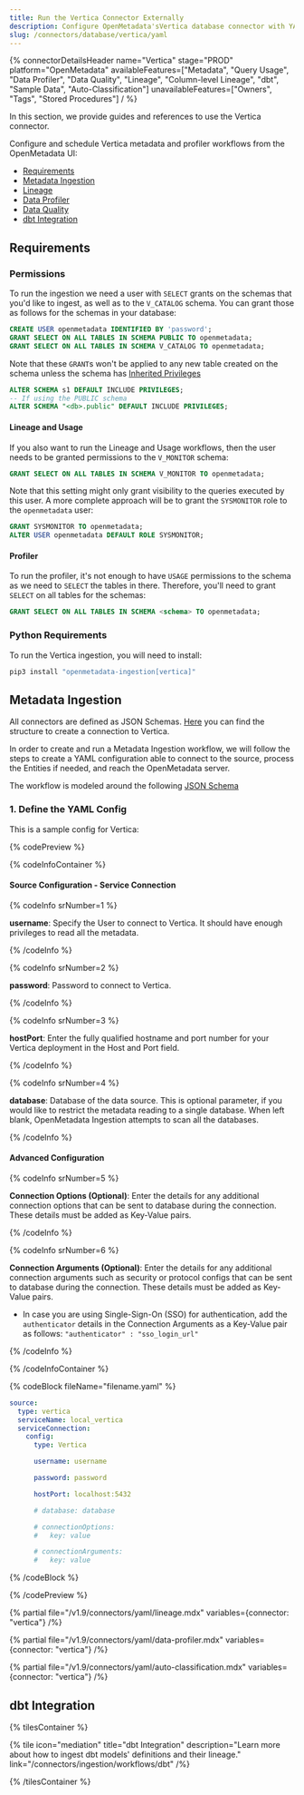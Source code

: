 ```yaml
---
title: Run the Vertica Connector Externally
description: Configure OpenMetadata'sVertica database connector with YAML. Complete setup guide, connection parameters, and configuration examples for seamless data integration.
slug: /connectors/database/vertica/yaml
---
```









{% connectorDetailsHeader
name="Vertica"
stage="PROD"
platform="OpenMetadata"
availableFeatures=["Metadata", "Query Usage", "Data Profiler", "Data Quality", "Lineage", "Column-level Lineage", "dbt", "Sample Data", "Auto-Classification"]
unavailableFeatures=["Owners", "Tags", "Stored Procedures"]
/ %}

In this section, we provide guides and references to use the Vertica connector.

Configure and schedule Vertica metadata and profiler workflows from the OpenMetadata UI:
- [Requirements](#requirements)
- [Metadata Ingestion](#metadata-ingestion)
- [Lineage](#lineage)
- [Data Profiler](#data-profiler)
- [Data Quality](#data-quality)
- [dbt Integration](#dbt-integration)

<ExternalIngestionDeployment />

## Requirements

### Permissions

To run the ingestion we need a user with `SELECT` grants on the schemas that you'd like to ingest, as well as to the
`V_CATALOG` schema. You can grant those as follows for the schemas in your database:

```sql
CREATE USER openmetadata IDENTIFIED BY 'password';
GRANT SELECT ON ALL TABLES IN SCHEMA PUBLIC TO openmetadata;
GRANT SELECT ON ALL TABLES IN SCHEMA V_CATALOG TO openmetadata;
```

Note that these `GRANT`s won't be applied to any new table created on the schema unless the schema
has [Inherited Privileges](https://www.vertica.com/docs/8.1.x/HTML/index.htm#Authoring/AdministratorsGuide/Security/DBUsersAndPrivileges/GrantInheritedPrivileges.htm)

```sql
ALTER SCHEMA s1 DEFAULT INCLUDE PRIVILEGES;
-- If using the PUBLIC schema
ALTER SCHEMA "<db>.public" DEFAULT INCLUDE PRIVILEGES;
```

#### Lineage and Usage

If you also want to run the Lineage and Usage workflows, then the user needs to be granted permissions to the
`V_MONITOR` schema:

```sql
GRANT SELECT ON ALL TABLES IN SCHEMA V_MONITOR TO openmetadata;
```

Note that this setting might only grant visibility to the queries executed by this user. A more complete approach
will be to grant the `SYSMONITOR` role to the `openmetadata` user:

```sql
GRANT SYSMONITOR TO openmetadata;
ALTER USER openmetadata DEFAULT ROLE SYSMONITOR;
```

#### Profiler

To run the profiler, it's not enough to have `USAGE` permissions to the schema as we need to `SELECT` the tables
in there. Therefore, you'll need to grant `SELECT` on all tables for the schemas:

```sql
GRANT SELECT ON ALL TABLES IN SCHEMA <schema> TO openmetadata;
```

### Python Requirements

<PythonRequirements />

To run the Vertica ingestion, you will need to install:

```bash
pip3 install "openmetadata-ingestion[vertica]"
```

## Metadata Ingestion

All connectors are defined as JSON Schemas.
[Here](https://github.com/open-metadata/OpenMetadata/blob/main/openmetadata-spec/src/main/resources/json/schema/entity/services/connections/database/verticaConnection.json)
you can find the structure to create a connection to Vertica.

In order to create and run a Metadata Ingestion workflow, we will follow
the steps to create a YAML configuration able to connect to the source,
process the Entities if needed, and reach the OpenMetadata server.

The workflow is modeled around the following
[JSON Schema](https://github.com/open-metadata/OpenMetadata/blob/main/openmetadata-spec/src/main/resources/json/schema/metadataIngestion/workflow.json)


### 1. Define the YAML Config

This is a sample config for Vertica:

{% codePreview %}

{% codeInfoContainer %}

#### Source Configuration - Service Connection

{% codeInfo srNumber=1 %}

**username**: Specify the User to connect to Vertica. It should have enough privileges to read all the metadata.

{% /codeInfo %}

{% codeInfo srNumber=2 %}

**password**: Password to connect to Vertica.

{% /codeInfo %}

{% codeInfo srNumber=3 %}

**hostPort**: Enter the fully qualified hostname and port number for your Vertica deployment in the Host and Port field.

{% /codeInfo %}

{% codeInfo srNumber=4 %}

**database**: Database of the data source. This is optional parameter, if you would like to restrict the metadata reading to a single database. When left blank, OpenMetadata Ingestion attempts to scan all the databases.

{% /codeInfo %}

<SourceConfigDef />

<IngestionSinkDef />

<WorkflowConfigDef />

#### Advanced Configuration

{% codeInfo srNumber=5 %}

**Connection Options (Optional)**: Enter the details for any additional connection options that can be sent to database during the connection. These details must be added as Key-Value pairs.

{% /codeInfo %}

{% codeInfo srNumber=6 %}

**Connection Arguments (Optional)**: Enter the details for any additional connection arguments such as security or protocol configs that can be sent to database during the connection. These details must be added as Key-Value pairs.

- In case you are using Single-Sign-On (SSO) for authentication, add the `authenticator` details in the Connection Arguments as a Key-Value pair as follows: `"authenticator" : "sso_login_url"`

{% /codeInfo %}

{% /codeInfoContainer %}

{% codeBlock fileName="filename.yaml" %}

```yaml {% isCodeBlock=true %}
source:
  type: vertica
  serviceName: local_vertica
  serviceConnection:
    config:
      type: Vertica
```
```yaml {% srNumber=1 %}
      username: username
```
```yaml {% srNumber=2 %}
      password: password
```
```yaml {% srNumber=3 %}
      hostPort: localhost:5432
```
```yaml {% srNumber=4 %}
      # database: database
```
```yaml {% srNumber=5 %}
      # connectionOptions:
      #   key: value
```
```yaml {% srNumber=6 %}
      # connectionArguments:
      #   key: value
```

<SourceConfig />

<IngestionSink />

<WorkflowConfig />

{% /codeBlock %}

{% /codePreview %}

<IngestionCli />

{% partial file="/v1.9/connectors/yaml/lineage.mdx" variables={connector: "vertica"} /%}

{% partial file="/v1.9/connectors/yaml/data-profiler.mdx" variables={connector: "vertica"} /%}

{% partial file="/v1.9/connectors/yaml/auto-classification.mdx" variables={connector: "vertica"} /%}

<DataQuality />

## dbt Integration

{% tilesContainer %}

{% tile
  icon="mediation"
  title="dbt Integration"
  description="Learn more about how to ingest dbt models' definitions and their lineage."
  link="/connectors/ingestion/workflows/dbt" /%}

{% /tilesContainer %}
